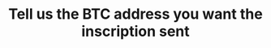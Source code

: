 ---
title: Tell us the BTC address you want the inscription sent
description: "Ide kellene egy szoveg doboz. Meg egy 'Submit' button"
---